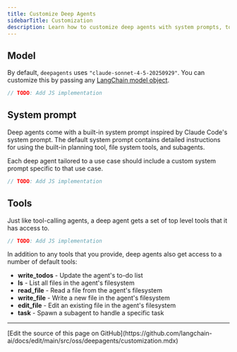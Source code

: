```yaml
---
title: Customize Deep Agents
sidebarTitle: Customization
description: Learn how to customize deep agents with system prompts, tools, subagents, and more
---
```


## Model

By default, `deepagents` uses `"claude-sonnet-4-5-20250929"`. You can customize this by passing any [LangChain model object](https://python.langchain.com/docs/integrations/chat/).



```typescript
// TODO: Add JS implementation
```


## System prompt

Deep agents come with a built-in system prompt inspired by Claude Code's system prompt. The default system prompt contains detailed instructions for using the built-in planning tool, file system tools, and subagents.

Each deep agent tailored to a use case should include a custom system prompt specific to that use case.



```typescript
// TODO: Add JS implementation
```


## Tools

Just like tool-calling agents, a deep agent gets a set of top level tools that it has access to.



```typescript
// TODO: Add JS implementation
```


In addition to any tools that you provide, deep agents also get access to a number of default tools:

- **write_todos** - Update the agent's to-do list
- **ls** - List all files in the agent's filesystem
- **read_file** - Read a file from the agent's filesystem
- **write_file** - Write a new file in the agent's filesystem
- **edit_file** - Edit an existing file in the agent's filesystem
- **task** - Spawn a subagent to handle a specific task

---

<Callout icon="pen-to-square" iconType="regular">
  [Edit the source of this page on GitHub](https://github.com/langchain-ai/docs/edit/main/src/oss/deepagents/customization.mdx)
</Callout>
